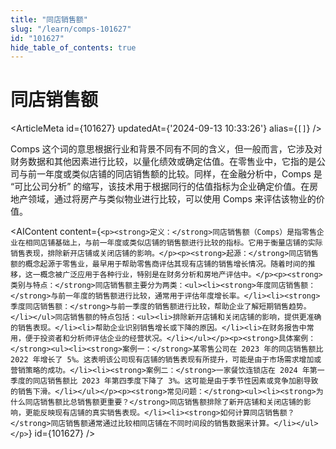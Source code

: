 ```yaml
---
title: "同店销售额"
slug: "/learn/comps-101627"
id: "101627"
hide_table_of_contents: true
---
```



# 同店销售额

<ArticleMeta id={101627} updatedAt={'2024-09-13 10:33:26'} alias={`[]`} />
<div className='border-solid border-b border-t-0 my-4 border-[var(--ifm-color-gray-300)]' />

Comps 这个词的意思根据行业和背景不同有不同的含义，但一般而言，它涉及对财务数据和其他因素进行比较，以量化绩效或确定估值。在零售业中，它指的是公司与前一年度或类似店铺的同店销售额的比较。同样，在金融分析中，Comps 是 “可比公司分析” 的缩写，该技术用于根据同行的估值指标为企业确定价值。在房地产领域，通过将房产与类似物业进行比较，可以使用 Comps 来评估该物业的价值。

<AIContent content={`<p><strong>定义：</strong>同店销售额（Comps）是指零售企业在相同店铺基础上，与前一年度或类似店铺的销售额进行比较的指标。它用于衡量店铺的实际销售表现，排除新开店铺或关闭店铺的影响。</p><p><strong>起源：</strong>同店销售额的概念起源于零售业，最早用于帮助零售商评估其现有店铺的销售增长情况。随着时间的推移，这一概念被广泛应用于各种行业，特别是在财务分析和房地产评估中。</p><p><strong>类别与特点：</strong>同店销售额主要分为两类：<ul><li><strong>年度同店销售额：</strong>与前一年度的销售额进行比较，通常用于评估年度增长率。</li><li><strong>季度同店销售额：</strong>与前一季度的销售额进行比较，帮助企业了解短期销售趋势。</li></ul>同店销售额的特点包括：<ul><li>排除新开店铺和关闭店铺的影响，提供更准确的销售表现。</li><li>帮助企业识别销售增长或下降的原因。</li><li>在财务报告中常用，便于投资者和分析师评估企业的经营状况。</li></ul></p><p><strong>具体案例：</strong><ul><li><strong>案例一：</strong>某零售公司在 2023 年的同店销售额比 2022 年增长了 5%。这表明该公司现有店铺的销售表现有所提升，可能是由于市场需求增加或营销策略的成功。</li><li><strong>案例二：</strong>一家餐饮连锁店在 2024 年第一季度的同店销售额比 2023 年第四季度下降了 3%。这可能是由于季节性因素或竞争加剧导致的销售下滑。</li></ul></p><p><strong>常见问题：</strong><ul><li><strong>为什么同店销售额比总销售额更重要？</strong>同店销售额排除了新开店铺和关闭店铺的影响，更能反映现有店铺的真实销售表现。</li><li><strong>如何计算同店销售额？</strong>同店销售额通常通过比较相同店铺在不同时间段的销售数据来计算。</li></ul></p>`} id={101627} />
